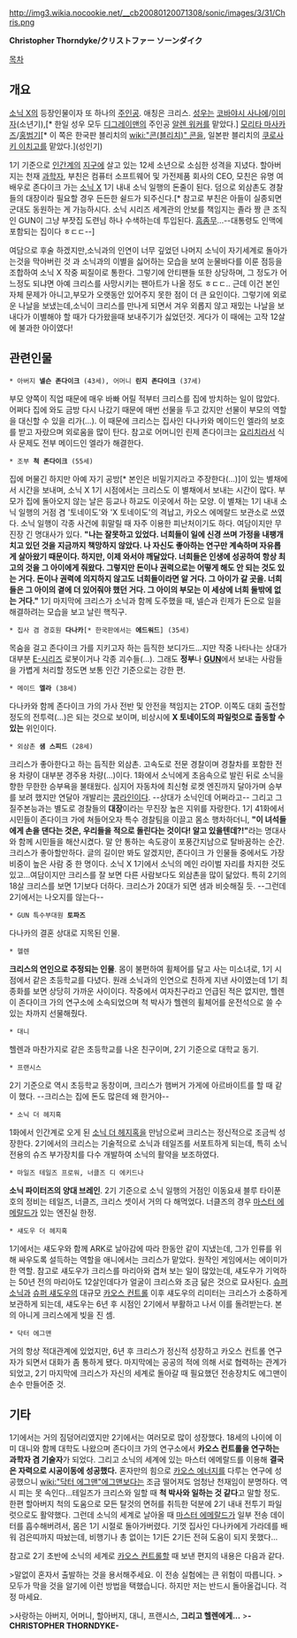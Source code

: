 http://img3.wikia.nocookie.net/__cb20080120071308/sonic/images/3/31/Chris.png 

'''Christopher Thorndyke/クリストファー ソーンダイク'''

[[목차]]

== 개요 ==
[[소닉 X]]의 등장인물이자 또 하나의 [[주인공]]. 애칭은 크리스.
[[성우]]는 [[코바야시 사나에]]/[[이미자]](소년기),[* 한일 성우 모두 [[디그레이맨]]의 주인공 [[알렌 워커]]를 맡았다.] [[모리타 마사카즈]]/[[홍범기]][* 이 쪽은 한국판 블리치의 [[wiki:"콘(블리치)" 콘]]을, 일본판 블리치의 [[쿠로사키 이치고]]를 맡았다.](성인기)

1기 기준으로 [[인간]]계의 [[지구]]에 살고 있는 12세 소년으로 소심한 성격을 지녔다. 할아버지는 천재 [[과학자]], 부친은 컴퓨터 소프트웨어 및 가전제품 회사의 CEO, 모친은 유명 여배우로 존다이크 가는 [[소닉 X]] 1기 내내 소닉 일행의 돈줄이 된다. 덤으로 외삼촌도 경찰들의 대장이라 필요할 경우 든든한 쉴드가 되주신다.[* 참고로 부친은 아들이 실종되면 군대도 동원하는 게 가능하시다. 소닉 시리즈 세계관의 안보를 책임지는 졸라 짱 큰 조직인 GUN이 그냥 부잣집 도련님 하나 수색하는데 투입된다. [[흠좀무]]...--대통령도 인맥에 포함되는 집이다 ㅎㄷㄷ--]

여담으로 후술 하겠지만,소닉과의 인연이 너무 깊었던 나머지 소닉이 자기세계로 돌아가는것을 막아버린 것 과 소닉과의 이별을 싫어하는 모습을 보여 눈물바다를 이룬 점등을 조합하여 소닉 X 작중 찌질이로 통한다. 그렇기에 안티팬들 또한 상당하며, 그 정도가 어느정도 되냐면 아예 크리스를 사망시키는 팬아트가 나올 정도 ㅎㄷㄷ..
근데 이건 본인 자체 문제가 아니고,부모가 오랫동안 있어주지 못한 점이 더 큰 요인이다. 그렇기에 외로운 나날을 보냈는데,소닉이 크리스를 만나게 되면서 겨우 외롭지 않고 재밌는 나날을 보내다가 이별해야 할 때가 다가왔을때 보내주기가 싫었던것. 게다가 이 때에는 고작 12살에 불과한 아이였다!

== 관련인물 ==
 * 아버지 '''넬슨 존다이크''' (43세), 어머니 '''린지 존다이크''' (37세)
부모 양쪽이 직업 때문에 매우 바빠 어릴 적부터 크리스를 집에 방치하는 일이 많았다. 어쩌다 집에 와도 금방 다시 나갔기 때문에 매번 선물을 두고 갔지만 선물이 부모의 역할을 대신할 수 있을 리가(...). 이 때문에 크리스는 집사인 다나카와 메이드인 엘라의 보호를 받고 자랐으며 외로움을 많이 탄다. 참고로 어머니인 린제 존다이크는 [[요리치]]라서 식사 문제도 전부 메이드인 엘라가 해결한다.

 * 조부 '''척 존다이크''' (55세)
집에 머물긴 하지만 아예 자기 공방[* 본인은 비밀기지라고 주장한다(...)]이 있는 별채에서 시간을 보내며, 소닉 X 1기 시점에서는 크리스도 이 별채에서 보내는 시간이 많다. 부모가 집에 돌아오지 않는 날은 등교나 하교도 이곳에서 하는 모양. 이 별채는 1기 내내 소닉 일행의 거점 겸 '토네이도'와 'X 토네이도'의 격납고, 카오스 에메랄드 보관소로 쓰였다. 소닉 일행이 각종 사건에 휘말릴 때 자주 이용한 피난처이기도 하다.
여담이지만 무진장 긴 명대사가 있다. '''"나는 잘못하고 있었다. 너희들이 일에 신경 쓰며 가정을 내팽개치고 있던 것을 지금까지 책망하지 않았다. 나 자신도 좋아하는 연구만 계속하며 자유롭게 살아왔기 때문이다. 하지만, 이제 와서야 깨달았다. 너희들은 인생에 성공하여 항상 최고의 것을 그 아이에게 줘왔다. 그렇지만 돈이나 권력으로는 어떻게 해도 안 되는 것도 있는 거다. 돈이나 권력에 의지하지 않고도 너희들이라면 알 거다. 그 아이가 갈 곳을. 너희들은 그 아이의 곁에 더 있어줘야 했던 거다. 그 아이의 부모는 이 세상에 너희 둘밖에 없는 거다."''' 1기 마지막에 크리스가 소닉과 함께 도주했을 때, 넬슨과 린제가 돈으로 일을 해결하려는 모습을 보고 날린 핵직구.

 * 집사 겸 경호원 '''다나카'''[* 한국판에서는 '''에드워드'''] (35세)
목숨을 걸고 존다이크 가를 지키고자 하는 듬직한 보디가드...지만 작중 나타나는 상대가 대부분 [[E-시리즈]] 로봇이거나 각종 괴수들(...). 그래도 '''정부'''나 '''[[GUN]]'''에서 보내는 사람들을 가볍게 처리할 정도면 보통 인간 기준으로는 강한 편.

 * 메이드 '''엘라''' (38세)
다나카와 함께 존다이크 가의 가사 전반 및 안전을 책임지는 2TOP. 이쪽도 대회 출전할 정도의 전투력(...)은 되는 것으로 보이며, 비상시에 '''X 토네이도의 파일럿으로 출동할 수 있는''' 위인이다.

 * 외삼촌 '''샘 스피드''' (28세)
크리스가 좋아한다고 하는 듬직한 외삼촌. 고속도로 전문 경찰이며 경찰차를 포함한 전용 차량이 대부분 경주용 차량(...)이다. 1화에서 소닉에게 초음속으로 발린 뒤로 소닉을 향한 무한한 승부욕을 불태웠다. 심지어 자동차에 최신형 로켓 엔진까지 달아가며 승부를 보려 했지만 연달아 개발리는 [[콩라인]]이다. --상대가 소닉인데 어쩌라고-- 그리고 그 질주본능과는 별도로 경찰들의 '''대장'''이라는 무진장 높은 지위를 자랑한다. 1기 41화에서 시민들이 존다이크 가에 쳐들어오자 특수 경찰팀을 이끌고 몸소 행차하더니, '''"이 녀석들에게 손을 댄다는 것은, 우리들을 적으로 돌린다는 것이다! 알고 있을텐데?!"'''라는 명대사와 함께 시민들을 해산시켰다. 말 안 통하는 속도광이 포풍간지남으로 탈바꿈하는 순간. 크리스가 좋아할만하다.
글의 길이만 봐도 알겠지만, 존다이크 가 인물들 중에서도 가장 비중이 높은 사람 중 한 명이다. 소닉 X 1기에서 소닉의 메인 라이벌 자리를 차지한 것도 있고...여담이지만 크리스를 잘 보면 다른 사람보다도 외삼촌을 많이 닮았다. 특히 2기의 18살 크리스를 보면 1기보다 더하다. 크리스가 20대가 되면 샘과 비슷해질 듯. --그런데 2기에서는 나오지를 않는다--

 * GUN 특수부대원 '''토파즈'''
다나카의 결혼 상대로 지목된 인물.

 * 헬렌
'''크리스의 연인으로 추정되는 인물'''. 몸이 불편하여 휠체어를 달고 사는 미소녀로, 1기 시점에서 같은 초등학교를 다녔다. 원래 소닉과의 인연으로 친하게 지낸 사이였는데 1기 최종화를 보면 상당히 가까운 사이이다. 작중에서 여자친구라고 언급된 적은 없지만, 헬렌이 존다이크 가의 연구소에 소속되었으며 척 박사가 헬렌의 휠체어를 운전석으로 쓸 수 있는 차까지 선물해줬다.

 * 대니
헬렌과 마찬가지로 같은 초등학교를 나온 친구이며, 2기 기준으로 대학교 동기.

 * 프랜시스
2기 기준으로 역시 초등학교 동창이며, 크리스가 햄버거 가게에 아르바이트를 할 때 같이 했다. --크리스는 집에 돈도 많은데 왜 한거야--
 
 * 소닉 더 헤지혹
1화에서 인간계로 오게 된 [[소닉 더 헤지혹]]을 만남으로써 크리스는 정신적으로 조금씩 성장한다. 2기에서의 크리스는 기술적으로 소닉과 테일즈를 서포트하게 되는데, 특히 소닉 전용의 슈즈 부가장치를 다수 개발하여 소닉의 활약을 보조하였다. 

 * 마일즈 테일즈 프로워, 너클즈 디 에키드나
'''소닉 파이터즈의 양대 브레인'''. 2기 기준으로 소닉 일행의 거점인 이동요새 블루 타이푼 호의 정비는 테일즈, 너클즈, 크리스
셋이서 거의 다 해먹었다. 너클즈의 경우 [[마스터 에메랄드]]가 있는 엔진실 한정.

 * 섀도우 더 헤지혹
1기에서는 섀도우와 함께 ARK로 날아감에 따라 한동안 같이 지냈는데, 그가 인류를 위해 싸우도록 설득하는 역할을 애니에서는 크리스가 맡았다. 원작인 게임에서는 에이미가 한 역할. 참고로 섀도우가 크리스를 마리아와 겹쳐 보는 일이 많았는데, 섀도우가 기억하는 50년 전의 마리아도 12살인데다가 얼굴이 크리스와 조금 닮은 것으로 묘사된다. 
[[슈퍼 소닉]]과 [[슈퍼 섀도우]]의 대규모 [[카오스 컨트롤]] 이후 섀도우의 리미터는 크리스가 소중하게 보관하게 되는데, 섀도우는 6년 후 시점인 2기에서 부활하고 나서 이를 돌려받는다. 본의 아니게 크리스에게 빚을 진 셈.

 * 닥터 에그맨
거의 항상 적대관계에 있었지만, 6년 후 크리스가 정신적 성장하고 카오스 컨트롤 연구자가 되면서 대화가 좀 통하게 됐다. 마지막에는 공공의 적에 의해 서로 협력하는 관계가 되었고, 2기 마지막에 크리스가 자신의 세계로 돌아갈 때 필요했던 전송장치도 에그맨이 손수 만들어준 것. 

== 기타 ==
1기에서는 거의 짐덩어리였지만 2기에서는 여러모로 많이 성장했다. 18세의 나이에 이미 대니와 함께 대학도 나왔으며 존다이크 가의 연구소에서 '''카오스 컨트롤을 연구하는 과학자 겸 기술자'''가 되었다. 그리고 소닉의 세계에 있는 마스터 에메랄드를 이용해 '''결국은 자력으로 시공이동에 성공했다.''' 혼자만의 힘으로 [[카오스 에너지]]를 다루는 연구에 성공했으니 [[wiki:"닥터 에그맨"에그맨]]보다는 조금 떨어져도 엄청난 천재임이 분명하다. 역시 피는 못 속인다...테일즈가 크리스와 일할 때 '''척 박사와 일하는 것 같다'''고 말할 정도.
한편 할아버지 척의 도움으로 모든 탈것의 면허를 취득한 덕분에 2기 내내 전투기 파일럿으로도 활약했다. 그런데 소닉의 세계로 날아올 때 [[마스터 에메랄드]]가 일부 전송 데이터를 흡수해버려서, 몸은 1기 시절로 돌아가버렸다. 기껏 집사인 다나카에게 가라데를 배워 검은띠까지 따놨는데, 비행기나 총 없이는 1기든 2기든 전혀 도움이 되지 못했다...

참고로 2기 초반에 소닉의 세계로 [[카오스 컨트롤]]할 때 보낸 편지의 내용은 다음과 같다.

>말없이 혼자서 출발하는 것을 용서해주세요. 이 전송 실험에는 큰 위험이 따릅니다. 
>모두가 막을 것을 알기에 이런 방법을 택했습니다. 하지만 저는 반드시 돌아올겁니다. 걱정 마세요.

>사랑하는 아버지, 어머니, 할아버지, 대니, 프랜시스, '''그리고 헬렌에게...'''
>'''-CHRISTOPHER THORNDYKE-'''

